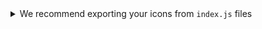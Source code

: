 <details>
    <summary>We recommend exporting your icons from <code>index.js</code> files</summary>

    ```jsx
    // assets/index.js

    import { createIcon } from "@sharegate/orbit-ui";
    import { ReactComponent as Azure } from "./icon-azure.svg";
    import { ReactComponent as Filter } from "./icon-filter.svg";

    export const AzureIcon = createIcon(Azure32);
    export const FilterMajorIcon = createIcon(Filter);
    ```

    ```jsx
    import { AzureIcon, FilterMajorIcon } from "./assets";

    () => (
        <>
            <AzureIcon />
            <FilterMajorIcon />
        </>
    );
    ```
</details>
